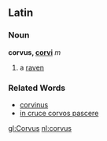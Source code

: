 ==Latin==
===Noun===
'''corvus, [[Wiktionary Appendix:Latin second declension|corvi]]''' ''m''

#a [[raven]]
===Related Words===
*[[corvinus]]
*[[in cruce corvos pascere]]

[[gl:Corvus]]
[[nl:corvus]]